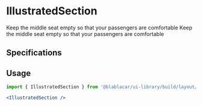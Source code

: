 

<Meta title="Sections/IllustratedSection" />

# **IllustratedSection**

<Canvas>
  <Story name="With illustration">
    <IllustratedSection illustrationUrl="https://cdn.blablacar.com/kairos/assets/build/images/max_2_in_the_back-d1b1da56d9d48d78e0365ff586c68f92.svg">
      <TheVoice>Keep the middle seat empty so that your passengers are comfortable</TheVoice>
      <ItemRadioGroup name="2mitb" withSeparators withChevrons>
        <ItemRadio name="2mitb" value="true" labelTitle="Yes, sure!" highlighted />
        <ItemRadio name="2mitb" value="false" labelTitle="No, I'll squeeze in 3." />
      </ItemRadioGroup>
    </IllustratedSection>
  </Story>
  <Story name="With avatar">
    <IllustratedSection
      illustrationUrl="https://cdn.blablacar.com/comuto3/images/avatar/pixar/passenger-f-02.svg"
      isAvatar
    >
      <TheVoice>Keep the middle seat empty so that your passengers are comfortable</TheVoice>
      <ItemRadioGroup name="2mitb" withSeparators withChevrons>
        <ItemRadio name="2mitb" value="true" labelTitle="Yes, sure!" highlighted />
        <ItemRadio name="2mitb" value="false" labelTitle="No, I'll squeeze in 3." />
      </ItemRadioGroup>
    </IllustratedSection>
  </Story>
</Canvas>

## Specifications

## Usage

```jsx
import { IllustratedSection } from '@blablacar/ui-library/build/layout/section/illustratedSection'

<IllustratedSection />
```

<ArgsTable of={IllustratedSection} />
